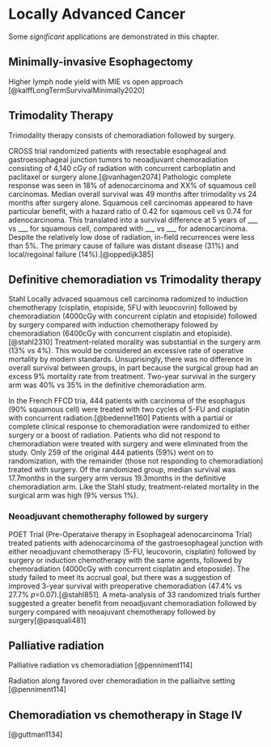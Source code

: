 # Locally Advanced Cancer

Some _significant_ applications are demonstrated in this chapter.

## Minimally-invasive Esophagectomy

Higher lymph node yield with MIE vs open approach [@kalffLongTermSurvivalMinimally2020]

## Trimodality Therapy

Trimodality therapy consists of chemoradiation followed by surgery.  

CROSS trial randomized patients with resectable esophageal and gastroesophageal junction tumors to neoadjuvant chemoradiation consisting of 4,140 cGy of radiation with concurrent carboplatin and paclitaxel or surgery alone.[@vanhagen2074] Pathologic complete response was seen in 18% of adenocarcinoma and XX% of squamous cell carcinomas. Median overall survival was 49 months after trimodality vs 24 months after surgery alone. Squamous cell carcinomas appeared to have particular benefit, with a hazard ratio of 0.42 for sqamous cell vs 0.74 for adenocarcinoma.  This translated into a survival difference at 5 years of ___ vs ___ for squamous cell, compared with ___ vs ___ for adenocarcinoma. Despite the relatively low dose of radiation, in-field recurrences were less than 5%. The primary cause of failure was distant disease (31%) and local/regoinal failure (14%).[@oppedijk385]

## Definitive chemoradiation vs Trimodality therapy

Stahl Locally advaced squamous cell carcinoma radomized to induction chemotherapy (cisplatin, etopiside, 5FU with leuocovrin) followed by chemoradiation (4000cGy with concurrent ciplatin and etopiside) followed by surgery compared with induction chemotherapy folowed by chemoradiation (6400cGy with concurrent cisplatin and etopiside).[@stahl2310]  Treatment-related morality was substantial in the surgery arm (13% vs 4%). This would be considered an excessive rate of operative mortality by modern standards.  Unsuprisingly, there was no difference in overall survival between groups, in part because the surgical group had an excess 9% mortality rate from treatment. Two-year survival in the surgery arm was 40% vs 35% in the definitive chemoradiation arm. 

In the French FFCD tria, 444 patients with carcinoma of the esophagus (90% squamous cell) were treated with two cycles of 5-FU and cisplatin with concurrent radiation.[@bedenne1160]  Patients with a partial or complete clinical response to chemoradiation were randomized to either surgery or a boost of radiation. Patients who did not respond to chemoradiation were treated with surgery and were eliminated from the study.  Only 259 of the original 444 patients (59%) went on to randomization, with the remainder (those not responding to chemoradiation) treated with surgery.  Of the randomized group, median survival was 17.7months in the surgery arm versus 19.3months in the definitive chemoradiation arm. Like the Stahl study, treatment-related mortality in the surgical arm was high (9% versus 1%). 

### Neoadjuvant chemotheraphy followed by surgery

POET Trial (Pre-Operataive therapy in Esophageal adenocarcinoma Trial) treated patients with adenocarcinoma of the gastroesophageal junction with either neoadjuvant chemotherapy (5-FU, leucovorin, cisplatin) followed by surgery or induction chemotherapy with the same agents, followed by chemoradiation (4000cGy with concurrent cisplatin and etoposide).  The study failed to meet its accrual goal, but there was a suggestion of improved 3-year survival with preoperative chemoradiation (47.4% vs 27.7% *p*=0.07).[@stahl851].  A meta-analysis of 33 randomized trials further suggested a greater benefit from neoadjuvant chemoradiation followed by surgery compared with neoajuvant chemotherapy followed by surgery[@pasquali481]




## Palliative radiation

Palliative radiation vs chemoradiation [@penniment114]

Radiation along favored over chemoradiation in the palliaitve setting [@penniment114]


## Chemoradiation vs chemotherapy in Stage IV

[@guttman1134]
